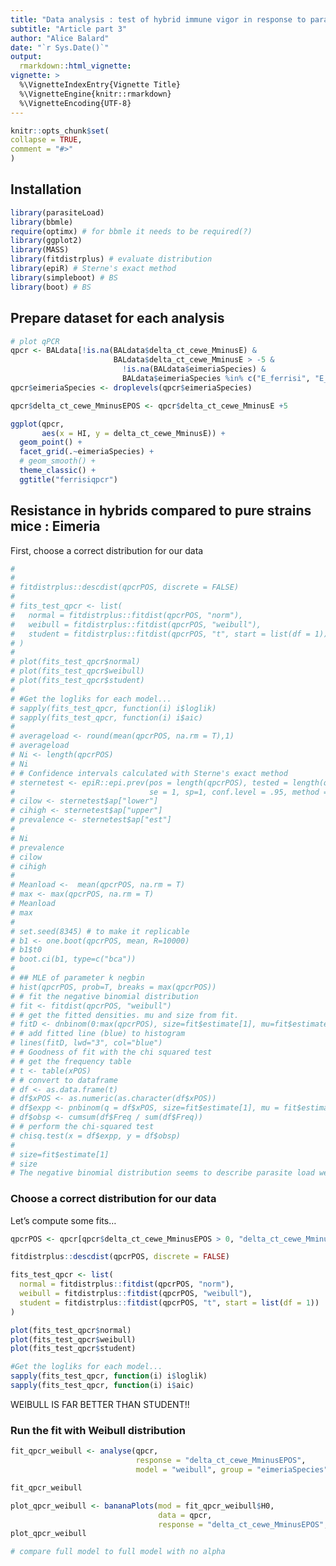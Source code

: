 ```yaml
---
title: "Data analysis : test of hybrid immune vigor in response to parasite infection"
subtitle: "Article part 3"
author: "Alice Balard"
date: "`r Sys.Date()`"
output:
  rmarkdown::html_vignette:
vignette: >
  %\VignetteIndexEntry{Vignette Title}
  %\VignetteEngine{knitr::rmarkdown}
  %\VignetteEncoding{UTF-8}
---
```

  
  ```r
knitr::opts_chunk$set(
  collapse = TRUE,
  comment = "#>"
)
```

## Installation

```r
library(parasiteLoad)
library(bbmle)
require(optimx) # for bbmle it needs to be required(?)
library(ggplot2)
library(MASS)
library(fitdistrplus) # evaluate distribution
library(epiR) # Sterne's exact method
library(simpleboot) # BS
library(boot) # BS
```

## Prepare dataset for each analysis

```r
# plot qPCR
qpcr <- BALdata[!is.na(BALdata$delta_ct_cewe_MminusE) &
                       BALdata$delta_ct_cewe_MminusE > -5 &
                         !is.na(BALdata$eimeriaSpecies) &
                         BALdata$eimeriaSpecies %in% c("E_ferrisi", "E_falciformis"),]
qpcr$eimeriaSpecies <- droplevels(qpcr$eimeriaSpecies)

qpcr$delta_ct_cewe_MminusEPOS <- qpcr$delta_ct_cewe_MminusE +5

ggplot(qpcr, 
       aes(x = HI, y = delta_ct_cewe_MminusE)) +
  geom_point() +
  facet_grid(.~eimeriaSpecies) +
  # geom_smooth() +
  theme_classic() +
  ggtitle("ferrisiqpcr")

```

## Resistance in hybrids compared to pure strains mice : Eimeria

First, choose a correct distribution for our data

```r
# 
# 
# fitdistrplus::descdist(qpcrPOS, discrete = FALSE)
# 
# fits_test_qpcr <- list(
#   normal = fitdistrplus::fitdist(qpcrPOS, "norm"),
#   weibull = fitdistrplus::fitdist(qpcrPOS, "weibull"),
#   student = fitdistrplus::fitdist(qpcrPOS, "t", start = list(df = 1))
# )
# 
# plot(fits_test_qpcr$normal)
# plot(fits_test_qpcr$weibull)
# plot(fits_test_qpcr$student)
# 
# #Get the logliks for each model...
# sapply(fits_test_qpcr, function(i) i$loglik)
# sapply(fits_test_qpcr, function(i) i$aic)
# 
# averageload <- round(mean(qpcrPOS, na.rm = T),1)
# averageload 
# Ni <- length(qpcrPOS)
# Ni 
# # Confidence intervals calculated with Sterne's exact method
# sternetest <- epiR::epi.prev(pos = length(qpcrPOS), tested = length(qpcrPOS),
#                              se = 1, sp=1, conf.level = .95, method = "sterne")
# cilow <- sternetest$ap["lower"]
# cihigh <- sternetest$ap["upper"]
# prevalence <- sternetest$ap["est"]
# 
# Ni
# prevalence 
# cilow
# cihigh
# 
# Meanload <-  mean(qpcrPOS, na.rm = T)
# max <- max(qpcrPOS, na.rm = T)
# Meanload 
# max
# 
# set.seed(8345) # to make it replicable
# b1 <- one.boot(qpcrPOS, mean, R=10000)
# b1$t0
# boot.ci(b1, type=c("bca")) 
# 
# ## MLE of parameter k negbin
# hist(qpcrPOS, prob=T, breaks = max(qpcrPOS))
# # fit the negative binomial distribution
# fit <- fitdist(qpcrPOS, "weibull")
# # get the fitted densities. mu and size from fit.
# fitD <- dnbinom(0:max(qpcrPOS), size=fit$estimate[1], mu=fit$estimate[2])
# # add fitted line (blue) to histogram
# lines(fitD, lwd="3", col="blue")
# # Goodness of fit with the chi squared test  
# # get the frequency table
# t <- table(xPOS)   
# # convert to dataframe
# df <- as.data.frame(t)
# df$xPOS <- as.numeric(as.character(df$xPOS))
# df$expp <- pnbinom(q = df$xPOS, size=fit$estimate[1], mu = fit$estimate[2])
# df$obsp <- cumsum(df$Freq / sum(df$Freq))
# # perform the chi-squared test
# chisq.test(x = df$expp, y = df$obsp)
# 
# size=fit$estimate[1]
# size
# The negative binomial distribution seems to describe parasite load well for all parasites
```

### Choose a correct distribution for our data

Let's compute some fits...

```r
qpcrPOS <- qpcr[qpcr$delta_ct_cewe_MminusEPOS > 0, "delta_ct_cewe_MminusEPOS"]

fitdistrplus::descdist(qpcrPOS, discrete = FALSE)

fits_test_qpcr <- list(
  normal = fitdistrplus::fitdist(qpcrPOS, "norm"),
  weibull = fitdistrplus::fitdist(qpcrPOS, "weibull"),
  student = fitdistrplus::fitdist(qpcrPOS, "t", start = list(df = 1))
)

plot(fits_test_qpcr$normal)
plot(fits_test_qpcr$weibull)
plot(fits_test_qpcr$student)

#Get the logliks for each model...
sapply(fits_test_qpcr, function(i) i$loglik)
sapply(fits_test_qpcr, function(i) i$aic)
```

WEIBULL IS FAR BETTER THAN STUDENT!! 

### Run the fit with Weibull distribution

```r
fit_qpcr_weibull <- analyse(qpcr, 
                            response = "delta_ct_cewe_MminusEPOS", 
                            model = "weibull", group = "eimeriaSpecies")

fit_qpcr_weibull

plot_qpcr_weibull <- bananaPlots(mod = fit_qpcr_weibull$H0, 
                                 data = qpcr, 
                                 response = "delta_ct_cewe_MminusEPOS", group = "eimeriaSpecies")
plot_qpcr_weibull

# compare full model to full model with no alpha

```

